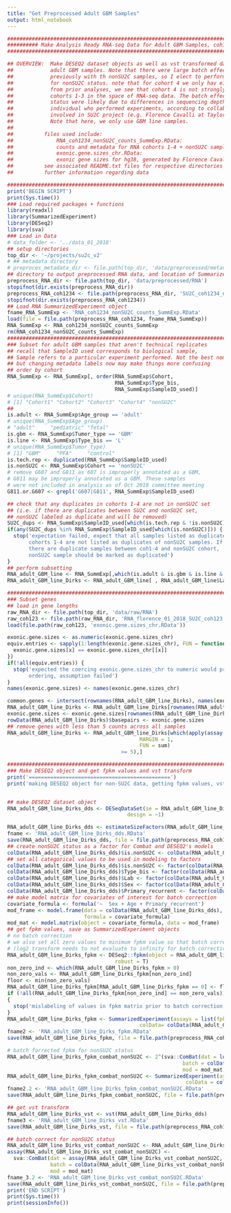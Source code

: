 ```yaml
---
title: "Get Preprocessed Adult GBM Samples"
output: html_notebook
---
```


``` r
#####################################################################################################
########## Make Analysis Ready RNA-seq Data for Adult GBM Samples, coh1234 + nonSU2C, Dirks Only ####
#####################################################################################################

## OVERVIEW:  Make DESEQ2 dataset objects as well as vst transformed data for
##            adult GBM samples. Note that there were large batch effects observed
##            previously with th nonSU2C samples, so I elect to perform batch correction
##            for nonSU2C status. note that for cohort 4 we only hav e1 sample, and 
##            from prior analyses, we see that cohort 4 is not strongly separated from
##            cohorts 1-3 in the space of RNA-seq data. The batch effects for nonSU2C
##            status were likely due to differences in sequencing depth as well as
##            individual who performed experiments, according to collaborators
##            involved in SU2C project (e.g. Florence Cavalli at Taylor Lab)
##            Note that here, we only use GBM line samples.
##
##          files used include: 
##              RNA_coh1234_nonSU2C_counts_SummExp.RData:
##              counts and metadata for RNA cohorts 1-4 + nonSU2C samples
##              exonic.gene.sizes_chr.RData:
##              exonic gene sizes for hg38, generated by Florence Cavalli
##          see associated README.txt files for respective directories if you want 
##          further information regarding data

#############################################################################################
print('BEGIN SCRIPT')
print(Sys.time())
### Load required packages + functions
library(readxl)
library(SummarizedExperiment)
library(DESeq2)
library(sva)
### Load in Data
# data_folder <- '../data_01_2018'
## setup directories
top_dir <- '~/projects/su2c_v2'
# ## metadata directory
# preproces_metadata_dir <- file.path(top_dir, 'data/preprocessed/metadata')
## directory to output preprocessed RNA data, and location of SummarizedExperimentObject
preprocess_RNA_dir <- file.path(top_dir, 'data/preprocessed/RNA')
stopifnot(dir.exists(preprocess_RNA_dir))
preprocess_RNA_coh1234 <- file.path(preprocess_RNA_dir, 'SU2C_coh1234_nonSU2C')
stopifnot(dir.exists(preprocess_RNA_coh1234))
## Load RNA SummarizedExperiment object
fname_RNA_SummExp <- 'RNA_coh1234_nonSU2C_counts_SummExp.RData'
load(file = file.path(preprocess_RNA_coh1234, fname_RNA_SummExp))
RNA_SummExp <- RNA_coh1234_nonSU2C_counts_SummExp
rm(RNA_coh1234_nonSU2C_counts_SummExp)
###############################################################################
### Subset for adult GBM samples that aren't technical replicates
## recall that SampleID used corresponds to biological sample,
## Sample refers to a particular experiment performed. Not the best nomenclature,
## but changing metadata labels now may make things more confusing
## order by cohort 
RNA_SummExp <- RNA_SummExp[, order(RNA_SummExp$Cohort,
                                   RNA_SummExp$Type_bis,
                                   RNA_SummExp$SampleID_used)]
# unique(RNA_SummExp$Cohort)
# [1] "Cohort1" "Cohort2" "Cohort3" "Cohort4" "nonSU2C"
##
is.adult <- RNA_SummExp$Age_group == 'adult'
# unique(RNA_SummExp$Age_group)
# "adult"     "pediatric" "fetal"   
is.gbm <- RNA_SummExp$Tumor_type == 'GBM'
is.line <- RNA_SummExp$Type_bis == 'L'
# unique(RNA_SummExp$Tumor_type)
# [1] "GBM"     "PFA"     "control"
is.tech.rep <- duplicated(RNA_SummExp$SampleID_used)
is.nonSU2C <- RNA_SummExp$Cohort == 'nonSU2C'
# remove G607 and G811 as 607 is improperly annotated as a GBM,
# G811 may be improperly annotated as a GBM. These samples 
# were not included in analysis as of Oct 2018 committee meeting
G811.or.G607 <- grepl('G607|G811', RNA_SummExp$SampleID_used)

## check that any duplicates in cohorts 1-4 are not in nonSU2C set
## (i.e. if there are duplicates between SU2C and nonSU2C set, 
## nonSU2C labeled as duplicate and will be removed)
SU2C_dups <- RNA_SummExp$SampleID_used[which(is.tech.rep & !is.nonSU2C)]
if(any(SU2C_dups %in% RNA_SummExp$SampleID_used[which(is.nonSU2C)])) {
  stop('expectation failed, expect that all samples listed as duplicate in
       cohorts 1-4 are not listed as duplicates of nonSU2C samples. If
       there are duplicate samples between coh1-4 and nonSU2C cohort,
       nonSU2C sample should be marked as duplicated')
}
## perform subsetting
RNA_adult_GBM_line <- RNA_SummExp[,which(is.adult & is.gbm & is.line & !is.tech.rep & !G811.or.G607)]
RNA_adult_GBM_line_Dirks <- RNA_adult_GBM_line[ , RNA_adult_GBM_line$Lab == 'Dirks']

#########################################################################
### Subset genes
## load in gene lengths
raw_RNA_dir <- file.path(top_dir, 'data/raw/RNA')
raw_coh123 <- file.path(raw_RNA_dir, 'RNA_florence_01_2018_SU2C_coh123')
load(file.path(raw_coh123, 'exonic.gene.sizes_chr.RData'))

exonic.gene.sizes <- as.numeric(exonic.gene.sizes_chr)
equiv.entries <- sapply(1:length(exonic.gene.sizes_chr), FUN = function(x) {
  exonic.gene.sizes[x] == exonic.gene.sizes_chr[[x]]
})
if(!all(equiv.entries)) {
  stop('expected the coercing exonic.gene.sizes_chr to numeric would preserve
       ordering, assumption failed')
}
names(exonic.gene.sizes) <- names(exonic.gene.sizes_chr)

common.genes <- intersect(rownames(RNA_adult_GBM_line_Dirks), names(exonic.gene.sizes))
RNA_adult_GBM_line_Dirks <- RNA_adult_GBM_line_Dirks[rownames(RNA_adult_GBM_line_Dirks) %in% common.genes,]
exonic.gene.sizes <- exonic.gene.sizes[rownames(RNA_adult_GBM_line_Dirks)]
rowData(RNA_adult_GBM_line_Dirks)$basepairs <- exonic.gene.sizes
## remove genes with less than 5 counts across all samples
RNA_adult_GBM_line_Dirks <- RNA_adult_GBM_line_Dirks[which(apply(assay(RNA_adult_GBM_line_Dirks), 
                                           MARGIN = 1, 
                                           FUN = sum) 
                                     >= 5),]

#########################################################################
### Make DESEQ2 object and get fpkm values and vst transform
print('==============================================')
print('making DESEQ2 object for non-SU2C data, getting fpkm values, vst transform')


## make DESEQ2 dataset object
RNA_adult_GBM_line_Dirks_dds <- DESeqDataSet(se = RNA_adult_GBM_line_Dirks,
                                       design = ~1)

RNA_adult_GBM_line_Dirks_dds <- estimateSizeFactors(RNA_adult_GBM_line_Dirks_dds)
fname <- 'RNA_adult_GBM_line_Dirks_dds.RData'
save(RNA_adult_GBM_line_Dirks_dds, file = file.path(preprocess_RNA_coh1234, fname))
## create nonSU2C status as a factor for Combat and DESEQ2's models
colData(RNA_adult_GBM_line_Dirks_dds)$is.nonSU2C <- colData(RNA_adult_GBM_line_Dirks_dds)$Cohort == 'nonSU2C'
## set all categorical values to be used in modeling to factors
colData(RNA_adult_GBM_line_Dirks_dds)$is.nonSU2C <- factor(colData(RNA_adult_GBM_line_Dirks_dds)$is.nonSU2C )
colData(RNA_adult_GBM_line_Dirks_dds)$Type_bis <- factor(colData(RNA_adult_GBM_line_Dirks_dds)$Type_bis)
colData(RNA_adult_GBM_line_Dirks_dds)$Lab <- factor(colData(RNA_adult_GBM_line_Dirks_dds)$Lab)
colData(RNA_adult_GBM_line_Dirks_dds)$Sex <- factor(colData(RNA_adult_GBM_line_Dirks_dds)$Sex)
colData(RNA_adult_GBM_line_Dirks_dds)$Primary_recurrent <- factor(colData(RNA_adult_GBM_line_Dirks_dds)$Primary_recurrent)
## make model matrix for covariates of interest for batch correction
covariate_formula <- formula('~  Sex + Age + Primary_recurrent')
mod_frame <- model.frame(data = colData(RNA_adult_GBM_line_Dirks_dds), 
                         formula = covariate_formula)
mod_mat <- model.matrix(object = covariate_formula, data = mod_frame)
## get fpkm values, save as SummarizedExperiment objects
# no batch correction
# we also set all zero values to minimum fpkm value so that batch correction doesn't deal with missing values
# (log2 transform needs to not evaluate to infinity for batch correction to work)
RNA_adult_GBM_line_Dirks_fpkm <- DESeq2::fpkm(object = RNA_adult_GBM_line_Dirks_dds, 
                                   robust = T)
non_zero_ind <- which(RNA_adult_GBM_line_Dirks_fpkm > 0)
non_zero_vals <- RNA_adult_GBM_line_Dirks_fpkm[non_zero_ind]
floor <- min(non_zero_vals)
RNA_adult_GBM_line_Dirks_fpkm[RNA_adult_GBM_line_Dirks_fpkm == 0] <- floor
if (!all(RNA_adult_GBM_line_Dirks_fpkm[non_zero_ind] == non_zero_vals))
{
  stop('mislabeling of values in fpkm matrix prior to batch correction')
}
RNA_adult_GBM_line_Dirks_fpkm <- SummarizedExperiment(assays = list(fpkm = RNA_adult_GBM_line_Dirks_fpkm),
                                           colData= colData(RNA_adult_GBM_line_Dirks_dds))
fname2 <- 'RNA_adult_GBM_line_Dirks_fpkm.RData'
save(RNA_adult_GBM_line_Dirks_fpkm, file = file.path(preprocess_RNA_coh1234, fname2))

# batch forrected fpkm for nonSU2C status
RNA_adult_GBM_line_Dirks_fpkm_combat_nonSU2C <- 2^(sva::ComBat(dat = log2(assay(RNA_adult_GBM_line_Dirks_fpkm, 1)), 
                                                         batch = colData(RNA_adult_GBM_line_Dirks_dds)$is.nonSU2C,
                                                         mod = mod_mat))
RNA_adult_GBM_line_Dirks_fpkm_combat_nonSU2C <- SummarizedExperiment(assays = list(fpkm = RNA_adult_GBM_line_Dirks_fpkm_combat_nonSU2C),
                                                          colData = colData(RNA_adult_GBM_line_Dirks_dds))
fname2.2 <- 'RNA_adult_GBM_line_Dirks_fpkm_combat_nonSU2C.RData'
save(RNA_adult_GBM_line_Dirks_fpkm_combat_nonSU2C, file = file.path(preprocess_RNA_coh1234, fname2.2))

## get vst transform
RNA_adult_GBM_line_Dirks_vst <- vst(RNA_adult_GBM_line_Dirks_dds)
fname3 <- 'RNA_adult_GBM_line_Dirks_vst.RData'
save(RNA_adult_GBM_line_Dirks_vst, file = file.path(preprocess_RNA_coh1234, fname3))

## batch correct for nonSU2C status
RNA_adult_GBM_line_Dirks_vst_combat_nonSU2C <- RNA_adult_GBM_line_Dirks_vst
assay(RNA_adult_GBM_line_Dirks_vst_combat_nonSU2C) <- 
  sva::ComBat(dat = assay(RNA_adult_GBM_line_Dirks_vst_combat_nonSU2C, 1), 
              batch = colData(RNA_adult_GBM_line_Dirks_vst_combat_nonSU2C)$is.nonSU2C,
              mod = mod_mat)
fname_3.2 <- 'RNA_adult_GBM_line_Dirks_vst_combat_nonSU2C.RData'
save(RNA_adult_GBM_line_Dirks_vst_combat_nonSU2C, file = file.path(preprocess_RNA_coh1234, fname_3.2))
print('END SCRIPT')
print(Sys.time())
print(sessionInfo())
```